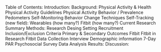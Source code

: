 Table of Contents:
    Introduction:
    Background:
        Physical Activity & Health
            Physical Activity Guidelines
            Physical Activity Behavior / Prevalence
            Pedometers
        Self-Monitoring
        Behavior Change Techniques
        Self-Tracking (new field):
            Wearables (how many?)
            Fitbit (how many?)
        Current Research
        Summary
    Methods:
        Research Desing
            Setting
            Recruitment
            Inclusion/Exclusion Criteria
        Primary & Secondary Outcomes
            Fitbit
                Fitbit in Research
                Fitbit Data Collection
            Interview
            Demographic information
            7-Day PAR
            Psychosocial Survey
        Data Analysis
    Results:
    Discussion:
